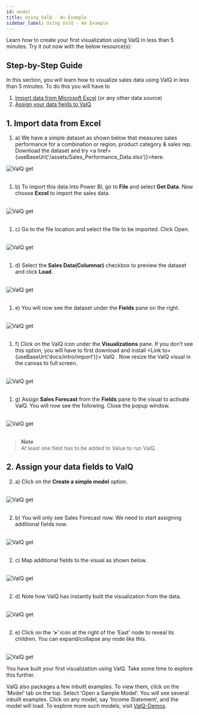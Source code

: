 ```yaml
---
id: model
title: Using ValQ - An Example
sidebar_label: Using ValQ - An Example
---
```


Learn how to create your first visualization using ValQ in less than 5 minutes. Try it out now with the below resource(s):
<Vimeo
    video="https://player.vimeo.com/video/330327639"
    responsive={true}
    width={640}
    height={480}
/>

## Step-by-Step Guide

In this section, you will learn how to visualize sales data using ValQ in less than 5 minutes. To do this you will have to

1. [Import data from Microsoft Excel](#1-import-data-from-excel-br-) (or any other data source)
2. [Assign your data fields to ValQ](#2-assign-your-data-fields-to-valq-br-)

## 1. Import data from Excel <br /> 
1. a) We have a simple dataset as shown below that measures sales performance for a combination or region, product category & 
sales rep. 
Download the dataset and try <a href={useBaseUrl('/assets/Sales_Performance_Data.xlsx')}>here</a>.

<div style={{textAlign: 'center'}}>
  <Zoom>
<img alt="ValQ get" src={useBaseUrl('/doc-images/build/1.png')}
    width={490}
    height={395}
/>  
  </Zoom>
</div> <br />

1. b) To import this data into Power BI, go to **File** and select **Get Data**. Now choose **Excel** to import the sales data.
<br />

<div style={{textAlign: 'center'}}>
  <Zoom>
<img alt="ValQ get" src={useBaseUrl('/doc-images/build/2.png')}
    width={535}
    height={330}
/>
  </Zoom>
</div> <br />

1. c) Go to the file location and select the file to be imported. Click Open.
<br />

<div style={{textAlign: 'center'}}>
  <Zoom>
<img alt="ValQ get" src={useBaseUrl('/doc-images/build/3.png')} />
  </Zoom>
</div> <br />

1. d) Select the **Sales Data(Columnar)** checkbox to preview the dataset and click **Load**.
<br />

<div style={{textAlign: 'center'}}>
  <Zoom>
<img alt="ValQ get" src={useBaseUrl('/doc-images/build/4.png')} />
  </Zoom>
</div> <br />

1. e) You will now see the dataset under the **Fields** pane on the right.
<br />

<div style={{textAlign: 'center'}}>
  <Zoom>
<img alt="ValQ get" src={useBaseUrl('/doc-images/build/5.png')}
    width={430}
    height={385}/>
      </Zoom>
</div> <br />

1. f) Click on the ValQ icon under the **Visualizations** pane. If you don’t see this option, you will have to first download and install <Link to={useBaseUrl('docs/intro/import')}> ValQ </Link>.
Now resize the ValQ visual in the canvas to full screen.
<br />

<div style={{textAlign: 'center'}}>
  <Zoom>
<img alt="ValQ get" src={useBaseUrl('/doc-images/build/6.png')}/>
  </Zoom>
</div> <br />

1. g) Assign **Sales Forecast** from the **Fields** pane to the visual to activate ValQ. You will now see the following. Close the popup window.
<br />

<div style={{textAlign: 'center'}}>
  <Zoom>
<img alt="ValQ get" src={useBaseUrl('/doc-images/build/8.png')} />
  </Zoom>
</div> <br />

> **Note** <br />
At least one field has to be added to Value to run ValQ. 

## 2. Assign your data fields to ValQ <br /> 

2. a) Click on the **Create a simple model** option. 
<br />

<div style={{textAlign: 'center'}}>
  <Zoom>
<img alt="ValQ get" src={useBaseUrl('/doc-images/build/9.png')} />
  </Zoom>
</div> <br />

2. b) You will only see Sales Forecast now. We need to start assigning additional fields now.
<br />

<div style={{textAlign: 'center'}}>
  <Zoom>
<img alt="ValQ get" src={useBaseUrl('/doc-images/build/10.png')}/>
  </Zoom>
</div> <br />

2. c) Map additional fields to the visual as shown below.
<br />

<div style={{textAlign: 'center'}}>
  <Zoom>
<img alt="ValQ get" src={useBaseUrl('/doc-images/build/7.png')} 
    width={290}
    height={465}/>
      </Zoom>
</div> <br />

2. d) Note how ValQ has instantly built the visualization from the data.
<br />

<div style={{textAlign: 'center'}}>
  <Zoom>
<img alt="ValQ get" src={useBaseUrl('/doc-images/build/11.png')} />
  </Zoom>
</div> <br />

2. e) Click on the ‘**>**’ icon at the right of the 'East' node to reveal its children. You can expand/collapse any node like this.
<br />

<div style={{textAlign: 'center'}}>
  <Zoom>
<img alt="ValQ get" src={useBaseUrl('/doc-images/build/13.png')} />
  </Zoom>
</div>

You have built your first visualization using ValQ. Take some time to explore this further.

ValQ also packages a few inbuilt examples. To view them, click on the ‘Model’ tab on the top.
Select ‘Open a Sample Model’. You will see several inbuilt examples.
Click on any model, say ‘Income Statement’, and the model will load. To explore more such models, visit <a href="https://valq.com/demos" target="_blank">ValQ-Demos</a>.
 